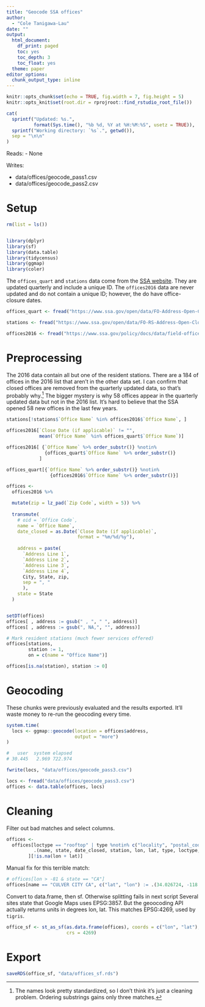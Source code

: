 ```yaml
---
title: "Geocode SSA offices"
author: 
  - "Cole Tanigawa-Lau"
date: ""
output:
  html_document:
    df_print: paged
    toc: yes
    toc_depth: 3
    toc_float: yes
  theme: paper
editor_options:
  chunk_output_type: inline
---
```


```r
knitr::opts_chunk$set(echo = TRUE, fig.width = 7, fig.height = 5)
knitr::opts_knit$set(root.dir = rprojroot::find_rstudio_root_file())
```

```r
cat(
  sprintf("Updated: %s.", 
          format(Sys.time(), "%b %d, %Y at %H:%M:%S", usetz = TRUE)),
  sprintf("Working directory: `%s`.", getwd()),
  sep = "\n\n"
)
```


Reads:
 - None

Writes:

  - data/offices/geocode_pass1.csv
  - data/offices/geocode_pass2.csv

# Setup

```r
rm(list = ls())


library(dplyr)
library(sf)
library(data.table)
library(tidycensus)
library(ggmap)
library(coler)
```

The `offices_quart` and `stations` data come from the [SSA website](https://www.ssa.gov/open/data/FO-RS-Address-Open-Close-Time-App-Devs.html). They are updated quarterly and include a unique ID. The `offices2016` data are never updated and do not contain a unique ID; however, the do have office-closure dates.

```r
offices_quart <- fread("https://www.ssa.gov/open/data/FO-Address-Open-Close-Times.csv", skip = 6)

stations <- fread("https://www.ssa.gov/open/data/FO-RS-Address-Open-Close-Times.csv", skip = 6)

offices2016 <- fread("https://www.ssa.gov/policy/docs/data/field-offices-2016/field-office-listing-2016.csv")
```

# Preprocessing

The 2016 data contain all but one of the resident stations. There are a 184 of offices in the 2016 list that aren't in the other data set. I can confirm that closed offices are removed from the quarterly updated data, so that's probably why.[^1]
The bigger mystery is why 58 offices appear in the quarterly updated data but not in the 2016 list. It's hard to believe that the SSA opened 58 new offices in the last few years.

[^1]: The names look pretty standardized, so I don't think it's just a cleaning problem. Ordering substrings gains only three matches.


```r
stations[!stations$`Office Name` %in% offices2016$`Office Name`, ]

offices2016[`Close Date (if applicable)` != "", 
            mean(`Office Name` %in% offices_quart$`Office Name`)]

offices2016[ {`Office Name` %>% order_substr()} %notin%
              {offices_quart$`Office Name` %>% order_substr()}
            ]

offices_quart[{`Office Name` %>% order_substr()} %notin%
                {offices2016$`Office Name` %>% order_substr()}]
```

```r
offices <- 
  offices2016 %>% 

  mutate(zip = lz_pad(`Zip Code`, width = 5)) %>% 
  
  transmute(
    # oid = `Office Code`,
    name = `Office Name`,
    date_closed = as.Date(`Close Date (if applicable)`,
                          format = "%m/%d/%y"),
    
    address = paste(
      `Address Line 1`,
      `Address Line 2`,
      `Address Line 3`,
      `Address Line 4`,
      City, State, zip, 
      sep = ", "
      ),
    state = State
  )


setDT(offices)
offices[ , address := gsub(" , ", " ", address)]
offices[ , address := gsub(", NA,", "", address)]

# Mark resident stations (much fewer services offered)
offices[stations,
        station := 1,
        on = c(name = "Office Name")]

offices[is.na(station), station := 0]
```

# Geocoding
These chunks were previously evaluated and the results exported. It'll waste money to re-run the geocoding every time.

```r
system.time(
  locs <- ggmap::geocode(location = offices$address, 
                         output = "more")
)

#   user  system elapsed 
# 30.445   2.969 722.974 

fwrite(locs, "data/offices/geocode_pass3.csv")
```

```r
locs <- fread("data/offices/geocode_pass3.csv")
offices <- data.table(offices, locs)
```

# Cleaning
Filter out bad matches and select columns.

```r
offices <- 
  offices[loctype == "rooftop" | type %notin% c("locality", "postal_code", "route"), 
          .(name, state, date_closed, station, lon, lat, type, loctype, address)
        ][!is.na(lon + lat)]
```

Manual fix for this terrible match:
```r
# offices[lon > -81 & state == "CA"]
offices[name == "CULVER CITY CA", c("lat", "lon") := .(34.026724, -118.389915)]
```

Convert to data.frame, then sf. Otherwise splitting fails in next script
Several sites state that Google Maps uses EPSG:3857.
But the geoocoding API actually returns units in degrees lon, lat.
This matches EPSG:4269, used by `tigris`.
```r

office_sf <- st_as_sf(as.data.frame(offices), coords = c("lon", "lat"),
                      crs = 4269)
```


# Export
```r
saveRDS(office_sf, "data/offices_sf.rds")
```

